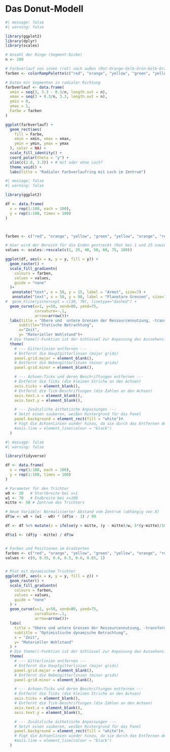 # Das Donut-Modell

```r
#| message: false
#| warning: false

library(ggplot2)
library(dplyr)
library(scales)

# Anzahl der Ringe (Segment-Dicke)
n <- 200

# Farbverlauf von innen (rot) nach außen (Rot-Orange-Gelb-Grün-Gelb-Orange-Rot)
farben <- colorRampPalette(c("red", "orange", "yellow", "green", "yellow", "orange", "red"))(n)

# Daten mit Segmenten in radialer Richtung
farbverlauf <- data.frame(
  xmin = seq(3, 3.3 - 0.3/n, length.out = n),
  xmax = seq(3 + 0.3/n, 3.3, length.out = n),
  ymin = 0,
  ymax = 1,
  Farbe = farben
)

ggplot(farbverlauf) +
  geom_rect(aes(
    fill = Farbe,
    xmin = xmin, xmax = xmax,
    ymin = ymin, ymax = ymax
  ), color = NA) +
  scale_fill_identity() +
  coord_polar(theta = "y") +
  xlim(c(2.8, 3.3)) + # mit oder ohne Loch?
  theme_void() +
  labs(title = "Radialer Farbverlaufring mit Loch im Zentrum")

```


```r
#| message: false
#| warning: false

library(ggplot2)

df <- data.frame(
  x = rep(1:100, each = 100),
  y = rep(1:100, times = 100)
)



farben <- c("red", "orange", "yellow", "green", "yellow", "orange", "red")

# Hier wird der Bereich für die Enden gestreckt (Rot bei 1 und 25 sowie 75 und 100)
values <- scales::rescale(c(1, 25, 40, 50, 60, 75, 100))

ggplot(df, aes(x = x, y = y, fill = y)) +
  geom_raster() +
  scale_fill_gradientn(
    colours = farben,
    values = values,
    guide = "none"
  )+
   annotate("text", x = 50, y = 15, label = "Armut", size=7) +
   annotate("text", x = 50, y = 90, label = "Planetare Grenzen", size=7) +
#  geom_hline(yintercept = c(30, 70), linetype="dashed") +
  geom_curve(x=1, y=50, xend=80, yend=75,
             curvature=-.1,
             arrow=arrow())+
  labs(title = "Obere und  untere Grenzen der Ressourcennutzung, -transformation und -zerstörung",
      subtitle="Statische Betrachtung",
      x="Zeit",
      y= "Materieller Wohlstand")+
  # Die theme()-Funktion ist der Schlüssel zur Anpassung des Aussehens.
  theme(
    # --- Gitterlinien entfernen ---
    # Entfernt die Hauptgitterlinien (major grids)
    panel.grid.major = element_blank(),
    # Entfernt die Nebengitterlinien (minor grids)
    panel.grid.minor = element_blank(),

    # --- Achsen-Ticks und deren Beschriftungen entfernen ---
    # Entfernt die Ticks (die kleinen Striche an den Achsen)
    axis.ticks = element_blank(),
    # Entfernt die Tick-Beschriftungen (die Zahlen an den Achsen)
    axis.text.x = element_blank(),
    axis.text.y = element_blank(),

    # --- Zusätzliche ästhetische Anpassungen ---
    # Setzt einen sauberen, weißen Hintergrund für das Panel
    panel.background = element_rect(fill = "white")#,
    # Fügt die Achsenlinien wieder hinzu, da sie durch das Entfernen des Gitters verschwinden können
    #axis.line = element_line(colour = "black")
  )

```



```r
#| message: false
#| warning: false

library(tidyverse)

df <- data.frame(
  x = rep(1:100, each = 100),
  y = rep(1:100, times = 100)
)

# Parameter für den Trichter
w0 <- 20   # Startbreite bei x=1
w1 <- 70   # Endbreite bei x=100
mitte <- 50 # Zentrum des Trichters

# Neue Variable: Normalisierter Abstand vom Zentrum (abhängig von X)
df$w <- w0 + (w1 - w0) * (df$x - 1) / 99

df <- df %>% mutate(z = ifelse(y > mitte, (y - mitte)/w, 5*(y-mitte)/100))

df$z1 <- (df$y - mitte) / df$w


# Farben und Positionen im Gradienten
farben <- c("red", "orange", "yellow", "green", "yellow", "orange", "red")
values <- c(0, 0.35, 0.4, 0.5, 0.6, 0.65, 1)


# Plot mit dynamischem Trichter
ggplot(df, aes(x = x, y = y, fill = z)) +
  geom_raster() +
  scale_fill_gradientn(
    colours = farben,
    values = values,
    guide = "none"
  ) +
  geom_curve(x=1, y=50, xend=80, yend=75,
             curvature=-.1,
             arrow=arrow())+
  labs(
    title = "Obere und untere Grenzen der Ressourcennutzung, -transformation und -zerstörung",
    subtitle = "Optimistische dynamische Betrachtung",
    x = "Zeit",
    y= "Materieller Wohlstand"
  ) +
  # Die theme()-Funktion ist der Schlüssel zur Anpassung des Aussehens.
  theme(
    # --- Gitterlinien entfernen ---
    # Entfernt die Hauptgitterlinien (major grids)
    panel.grid.major = element_blank(),
    # Entfernt die Nebengitterlinien (minor grids)
    panel.grid.minor = element_blank(),

    # --- Achsen-Ticks und deren Beschriftungen entfernen ---
    # Entfernt die Ticks (die kleinen Striche an den Achsen)
    axis.ticks = element_blank(),
    # Entfernt die Tick-Beschriftungen (die Zahlen an den Achsen)
    axis.text.x = element_blank(),
    axis.text.y = element_blank(),

    # --- Zusätzliche ästhetische Anpassungen ---
    # Setzt einen sauberen, weißen Hintergrund für das Panel
    panel.background = element_rect(fill = "white")#,
    # Fügt die Achsenlinien wieder hinzu, da sie durch das Entfernen des Gitters verschwinden können
    #axis.line = element_line(colour = "black")
  )

```


